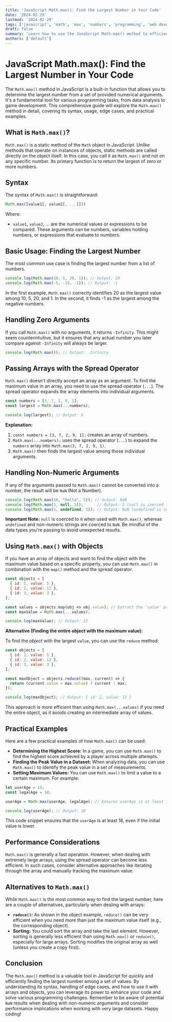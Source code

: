 ```yaml
---
title: 'JavaScript Math.max(): Find the Largest Number in Your Code'
date: '2024-02-29'
lastmod: '2024-02-29'
tags: ['javascript', 'math', 'max', 'numbers', 'programming', 'web development', 'tutorial']
draft: false
summary: 'Learn how to use the JavaScript Math.max() method to efficiently find the largest number among multiple arguments.  This comprehensive guide covers basic usage, edge cases, and practical examples to improve your code.'
authors: ['default']
---
```


# JavaScript Math.max(): Find the Largest Number in Your Code

The `Math.max()` method in JavaScript is a built-in function that allows you to determine the largest number from a set of provided numerical arguments.  It's a fundamental tool for various programming tasks, from data analysis to game development. This comprehensive guide will explore the `Math.max()` method in detail, covering its syntax, usage, edge cases, and practical examples.

## What is `Math.max()`?

`Math.max()` is a static method of the `Math` object in JavaScript.  Unlike methods that operate on instances of objects, static methods are called directly on the object itself.  In this case, you call it as `Math.max()` and not on any specific number.  Its primary function is to return the largest of zero or more numbers.

## Syntax

The syntax of `Math.max()` is straightforward:

```javascript
Math.max([value1[, value2[, ...]]])
```

Where:

*   `value1`, `value2`, ... are the numerical values or expressions to be compared.  These arguments can be numbers, variables holding numbers, or expressions that evaluate to numbers.

## Basic Usage: Finding the Largest Number

The most common use case is finding the largest number from a list of numbers.

```javascript
console.log(Math.max(10, 5, 20, 1)); // Output: 20
console.log(Math.max(-5, -10, -1)); // Output: -1
```

In the first example, `Math.max()` correctly identifies 20 as the largest value among 10, 5, 20, and 1. In the second, it finds -1 as the largest among the negative numbers.

## Handling Zero Arguments

If you call `Math.max()` with no arguments, it returns `-Infinity`. This might seem counterintuitive, but it ensures that any actual number you later compare against `-Infinity` will always be larger.

```javascript
console.log(Math.max()); // Output: -Infinity
```

## Passing Arrays with the Spread Operator

`Math.max()` doesn't directly accept an array as an argument.  To find the maximum value in an array, you need to use the spread operator (`...`).  The spread operator expands the array elements into individual arguments.

```javascript
const numbers = [3, 7, 2, 9, 1];
const largest = Math.max(...numbers);

console.log(largest); // Output: 9
```

**Explanation:**

1.  `const numbers = [3, 7, 2, 9, 1];` creates an array of numbers.
2.  `Math.max(...numbers);` uses the spread operator (`...`) to expand the `numbers` array into `Math.max(3, 7, 2, 9, 1)`.
3.  `Math.max()` then finds the largest value among those individual arguments.

## Handling Non-Numeric Arguments

If any of the arguments passed to `Math.max()` cannot be converted into a number, the result will be `NaN` (Not a Number).

```javascript
console.log(Math.max(10, "hello", 5)); // Output: NaN
console.log(Math.max(1, null, 3));      // Output: 3 (null is coerced to 0)
console.log(Math.max(1, undefined, 3)); // Output: NaN (undefined is coerced to NaN)
```

**Important Note:** `null` is coerced to `0` when used with `Math.max()`, whereas `undefined` and non-numeric strings are coerced to `NaN`.  Be mindful of the data types you're passing to avoid unexpected results.

## Using `Math.max()` with Objects

If you have an array of objects and want to find the object with the maximum value based on a specific property, you can use `Math.max()` in combination with the `map()` method and the spread operator.

```javascript
const objects = [
  { id: 1, value: 5 },
  { id: 2, value: 12 },
  { id: 3, value: 3 },
];

const values = objects.map(obj => obj.value); // Extract the 'value' property
const maxValue = Math.max(...values);

console.log(maxValue); // Output: 12
```

**Alternative (Finding the entire object with the maximum value):**

To find the *object* with the largest `value`, you can use the `reduce` method:

```javascript
const objects = [
  { id: 1, value: 5 },
  { id: 2, value: 12 },
  { id: 3, value: 3 },
];

const maxObject = objects.reduce((max, current) => {
  return (current.value > max.value) ? current : max;
});

console.log(maxObject); // Output: { id: 2, value: 12 }
```

This approach is more efficient than using `Math.max(...values)` if you need the entire object, as it avoids creating an intermediate array of values.

## Practical Examples

Here are a few practical examples of how `Math.max()` can be used:

*   **Determining the Highest Score:**  In a game, you can use `Math.max()` to find the highest score achieved by a player across multiple attempts.
*   **Finding the Peak Value in a Dataset:**  When analyzing data, you can use `Math.max()` to identify the peak value in a set of measurements.
*   **Setting Maximum Values:** You can use `Math.max()` to limit a value to a certain maximum.  For example:

```javascript
let userAge = 15;
const legalAge = 18;

userAge = Math.max(userAge, legalAge); // Ensures userAge is at least 18

console.log(userAge); // Output: 18
```

This code snippet ensures that the `userAge` is at least 18, even if the initial value is lower.

## Performance Considerations

`Math.max()` is generally a fast operation. However, when dealing with extremely large arrays, using the spread operator can become less efficient.  In such cases, consider alternative approaches like iterating through the array and manually tracking the maximum value.

## Alternatives to `Math.max()`

While `Math.max()` is the most common way to find the largest number, here are a couple of alternatives, particularly when dealing with arrays:

*   **`reduce()`:** As shown in the object example, `reduce()` can be very efficient when you need more than just the maximum value itself (e.g., the corresponding object).
*   **Sorting:**  You could sort the array and take the last element. However, sorting is generally less efficient than using `Math.max()` or `reduce()`, especially for large arrays.  Sorting modifies the original array as well (unless you create a copy first).

## Conclusion

The `Math.max()` method is a valuable tool in JavaScript for quickly and efficiently finding the largest number among a set of values.  By understanding its syntax, handling of edge cases, and how to use it with arrays and objects, you can leverage its power to enhance your code and solve various programming challenges. Remember to be aware of potential `NaN` results when dealing with non-numeric arguments and consider performance implications when working with very large datasets.  Happy coding!